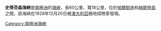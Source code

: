 {{coord|69|26|S|62|25|W|display=title}}

'''史蒂芬森海峽'''是[[南極洲|南極洲]]的[[海峽|海峽]]，長60公里、寬18公里，位於[[帕爾默地|帕爾默地]]和[[赫斯特島|赫斯特島]]之間，該海峽在1928年12月20日被[[澳大利亞|澳大利亞]]極地探險家發現。

{{Antarctica-geo-stub}}
[[Category:南極洲海峽|Category:南極洲海峽]]